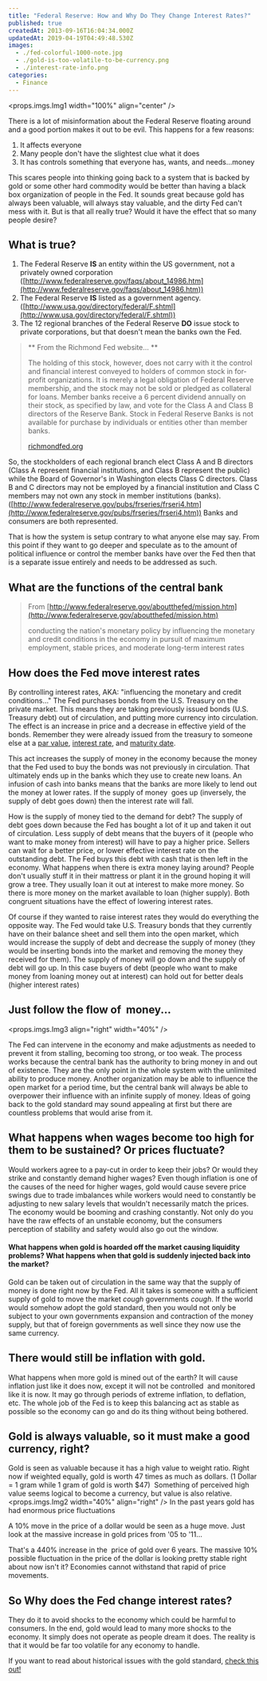 ```yaml
---
title: "Federal Reserve: How and Why Do They Change Interest Rates?"
published: true
createdAt: 2013-09-16T16:04:34.000Z
updatedAt: 2019-04-19T04:49:48.530Z
images:
  - ./fed-colorful-1000-note.jpg
  - ./gold-is-too-volatile-to-be-currency.png
  - ./interest-rate-info.png
categories:
  - Finance
---
```


<props.imgs.Img1 width="100%" align="center" />

There is a lot of misinformation about the Federal Reserve floating around and a good portion makes it out to be
evil. This happens for a few reasons:

1. It affects everyone
2. Many people don't have the slightest clue what it does
3. It has controls something that everyone has, wants, and needs...money

This scares people into thinking going back to a system that is backed by gold or some other hard commodity would be
better than having a black box organization of people in the Fed. It sounds great because gold has always been
valuable, will always stay valuable, and the dirty Fed can't mess with it. But is that all really true? Would it have
the effect that so many people desire?

##  What is true?

1. The Federal Reserve **IS** an entity within the US government, not a privately owned corporation
([http://www.federalreserve.gov/faqs/about_14986.htm](http://www.federalreserve.gov/faqs/about_14986.htm))
2. The Federal Reserve **IS** listed as a government agency.
([http://www.usa.gov/directory/federal/F.shtml](http://www.usa.gov/directory/federal/F.shtml))
3. The 12 regional branches of the Federal Reserve **DO** issue stock to private corporations, but that doesn't
mean the banks own the Fed.

> ** From the Richmond Fed website... **
>
> The holding of this stock, however, does not carry with it the control and financial interest conveyed to holders of
> common stock in for-profit organizations. It is merely a legal obligation of Federal Reserve membership, and the
> stock may not be sold or pledged as collateral for loans. Member banks receive a 6 percent dividend annually on their
> stock, as specified by law, and vote for the Class A and Class B directors of the Reserve Bank. Stock in Federal
> Reserve Banks is not available for purchase by individuals or entities other than member banks.
>
> [richmondfed.org](http://www.richmondfed.org/faqs/frs/)

So, the stockholders of each regional branch elect Class A and B directors (Class A represent financial institutions,
and Class B represent the public) while the Board of Governor's in Washington elects Class C directors. Class B and C
directors may not be employed by a financial institution and Class C members may not own any stock in member
institutions (banks). ([http://www.federalreserve.gov/pubs/frseries/frseri4.htm](http://www.federalreserve.gov/pubs/frseries/frseri4.htm))
Banks and consumers are both represented.

That is how the system is setup contrary to what anyone else may say. From this point if they want to go deeper and
speculate as to the amount of political influence or control the member banks have over the Fed then that is a
separate issue entirely and needs to be addressed as such.

##  What are the functions of the central bank

> From [http://www.federalreserve.gov/aboutthefed/mission.htm](http://www.federalreserve.gov/aboutthefed/mission.htm)
>
> conducting the nation's monetary policy by influencing the monetary and credit conditions in the economy in pursuit
> of maximum employment, stable prices, and moderate long-term interest rates

## How does the Fed move interest rates

By controlling interest rates, AKA: "influencing the monetary and credit conditions..." The Fed purchases bonds from
the U.S. Treasury on the private market. This means they are taking previously issued bonds (U.S. Treasury debt) out
of circulation, and putting more currency into circulation. The effect is an increase in price and a decrease in
effective yield of the bonds. Remember they were already issued from the treasury to someone else at a
[par value](http://en.wikipedia.org/wiki/Par_value), [interest rate](http://en.wikipedia.org/wiki/Interest_rate), and
[maturity date](http://en.wikipedia.org/wiki/Maturity_%28finance%29).

This act increases the supply of money in the economy because the money that the Fed used to buy the bonds was not
previously in circulation. That ultimately ends up in the banks which they use to create new loans. An infusion of
cash into banks means that the banks are more likely to lend out the money at lower rates. If the supply of money 
goes up (inversely, the supply of debt goes down) then the interest rate will fall.

How is the supply of money tied to the demand for debt? The supply of debt goes down because the Fed has bought a lot
of it up and taken it out of circulation. Less supply of debt means that the buyers of it (people who want to make
money from interest) will have to pay a higher price. Sellers can wait for a better price, or lower effective
interest rate on the outstanding debt. The Fed buys this debt with cash that is then left in the economy. What
happens when there is extra money laying around? People don't usually stuff it in their mattress or plant it in the
ground hoping it will grow a tree. They usually loan it out at interest to make more money. So there is more money on
the market available to loan (higher supply). Both congruent situations have the effect of lowering interest rates.

Of course if they wanted to raise interest rates they would do everything the opposite way. The Fed would take U.S.
Treasury bonds that they currently have on their balance sheet and sell them into the open market, which would
increase the supply of debt and decrease the supply of money (they would be inserting bonds into the market and
removing the money they received for them). The supply of money will go down and the supply of debt will go up. In
this case buyers of debt (people who want to make money from loaning money out at interest) can hold out for better
deals (higher interest rates)

##  Just follow the flow of  money...

<props.imgs.Img3 align="right" width="40%" />

The Fed can intervene in the economy and make adjustments as needed to prevent it from stalling, becoming too strong,
or too weak. The process works because the central bank has the authority to bring money in and out of existence.
They are the only point in the whole system with the unlimited ability to produce money. Another organization may be
able to influence the open market for a period time, but the central bank will always be able to overpower their
influence with an infinite supply of money. Ideas of going back to the gold standard may sound appealing at first but
there are countless problems that would arise from it.

## What happens when wages become too high for them to be sustained? Or prices fluctuate?

Would workers agree to a pay-cut in order to keep their jobs? Or would they strike and constantly demand higher
wages? Even though inflation is one of the causes of the need for higher wages, gold would cause severe price swings
due to trade imbalances while workers would need to constantly be adjusting to new salary levels that wouldn't
necessarily match the prices. The economy would be booming and crashing constantly. Not only do you have the raw
effects of an unstable economy, but the consumers perception of stability and safety would also go out the window.

#### What happens when gold is hoarded off the market causing liquidity problems? What happens when that gold is suddenly injected back into the market?

Gold can be taken out of circulation in the same way that the supply of money is done right now by the Fed. All it
takes is someone with a sufficient supply of gold to move the market *cough* governments *cough*. If the world would
somehow adopt the gold standard, then you would not only be subject to your own governments expansion and contraction
of the money supply, but that of foreign governments as well since they now use the same currency.

## There would still be inflation with gold.

What happens when more gold is mined out of the earth? It will cause inflation just like it does now, except it will
not be controlled  and monitored like it is now. It may go through periods of extreme inflation, to deflation, etc.
The whole job of the Fed is to keep this balancing act as stable as possible so the economy can go and do its thing
without being bothered.

## Gold is always valuable, so it must make a good currency, right?

Gold is seen as valuable because it has a high value to weight ratio. Right now if weighted equally, gold is worth 47
times as much as dollars. (1 Dollar = 1 gram while 1 gram of gold is worth $47)  Something of perceived high value
seems logical to become a currency, but value is also relative.
<props.imgs.Img2 width="40%" align="right" />
In the past years gold has had enormous price fluctuations

A 10% move in the price of a dollar would be seen as a huge move. Just look at the massive increase in gold prices
from '05 to '11...

That's a 440% increase in the  price of gold over 6 years. The massive 10% possible fluctuation in the price of the
dollar is looking pretty stable right about now isn't it? Economies cannot withstand that rapid of price movements.

## So Why does the Fed change interest rates?

They do it to avoid shocks to the economy which could be harmful to consumers. In the end, gold would lead to many
more shocks to the economy. It simply does not operate as people dream it does. The reality is that it would be far
too volatile for any economy to handle.

If you want to read about historical issues with the gold standard,
[check this out!](http://blogs.cfainstitute.org/investor/2013/04/16/gold-and-international-reserve-currencies/)
